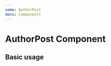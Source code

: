 ```yaml
---
name: AuthorPost
menu: Components
---
```



# AuthorPost Component
<Props of={AuthorPost} />

## Basic usage

<Playground>
    <AuthorPost
        name="Name"
        post="Lorem ipsum dolor sit, amet consectetur adipisicing elit. Voluptates hic tenetur natus quam voluptatem itaque vero velit quis consectetur tempore?"
        time="some time later"
    />
</Playground>
